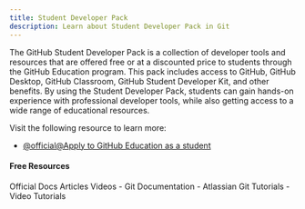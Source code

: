 ```yaml
---
title: Student Developer Pack
description: Learn about Student Developer Pack in Git
---
```

The GitHub Student Developer Pack is a collection of developer tools and resources that are offered free or at a discounted price to students through the GitHub Education program. This pack includes access to GitHub, GitHub Desktop, GitHub Classroom, GitHub Student Developer Kit, and other benefits. By using the Student Developer Pack, students can gain hands-on experience with professional developer tools, while also getting access to a wide range of educational resources.

Visit the following resource to learn more:

- [@official@Apply to GitHub Education as a student](https://docs.github.com/en/education/explore-the-benefits-of-teaching-and-learning-with-github-education/github-education-for-students/apply-to-github-education-as-a-student)

#### Free Resources

<Tabs defaultValue="official">
<TabsList>
<TabsTrigger value="official">Official Docs</TabsTrigger>
<TabsTrigger value="article">Articles</TabsTrigger>
<TabsTrigger value="video">Videos</TabsTrigger>
</TabsList>

<TabsContent value="official">
<Note type="note" title="official">
- <Link href="https://git-scm.com/docs">Git Documentation</Link>
</Note>
</TabsContent>
<TabsContent value="article">
<Note type="note" title="article">
- <Link href="https://www.atlassian.com/git/tutorials">Atlassian Git Tutorials</Link>
</Note>
</TabsContent>
<TabsContent value="video">
<Note type="note" title="video">
- <Link href="https://www.youtube.com/results?search_query=git+student-developer-pack+tutorial">Video Tutorials</Link>
</Note>
</TabsContent>
</Tabs>
